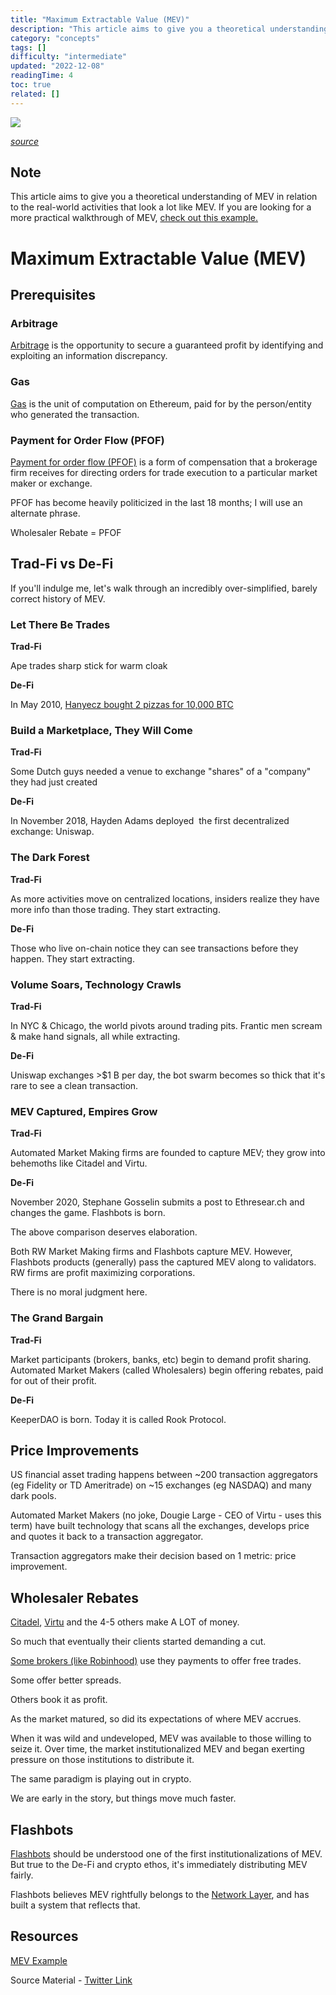 ```yaml
---
title: "Maximum Extractable Value (MEV)"
description: "This article aims to give you a theoretical understanding of MEV in relation to the real-world activities that look a lot like MEV."
category: "concepts"
tags: []
difficulty: "intermediate"
updated: "2022-12-08"
readingTime: 4
toc: true
related: []
---
```


![](/images/mev-banner.jpeg)

[*source*](https://cryptoticker.io/en/4-crypto-companies-entered-crypto-2021-who-2022/)

## Note

This article aims to give you a theoretical understanding of MEV in relation to the real-world activities that look a lot like MEV. If you are looking for a more practical walkthrough of MEV, [check out this example.](/concepts/example)

# Maximum Extractable Value (MEV)

## Prerequisites

### Arbitrage

[Arbitrage](/concepts/arbitrage) is the opportunity to secure a guaranteed profit by identifying and exploiting an information discrepancy. 

### Gas

[Gas](/concepts/gas) is the unit of computation on Ethereum, paid for by the person/entity who generated the transaction.

### Payment for Order Flow (PFOF) 

[Payment for order flow (PFOF)](https://en.wikipedia.org/wiki/Payment_for_order_flow) is a form of compensation that a brokerage firm receives for directing orders for trade execution to a particular market maker or exchange.

PFOF has become heavily politicized in the last 18 months; I will use an alternate phrase. 

Wholesaler Rebate = PFOF

## Trad-Fi vs De-Fi

If you'll indulge me, let's walk through an incredibly over-simplified, barely correct history of MEV. 

### Let There Be Trades

**Trad-Fi**

Ape trades sharp stick for warm cloak

**De-Fi**

In May 2010, [Hanyecz bought 2 pizzas for 10,000 BTC](https://www.coindesk.com/markets/2020/05/22/10-years-after-laszlo-hanyecz-bought-pizza-with-10k-bitcoin-he-has-no-regrets/)

### Build a Marketplace, They Will Come

**Trad-Fi**

Some Dutch guys needed a venue to exchange "shares" of a "company" they had just created

**De-Fi**

In November 2018, Hayden Adams deployed  the first decentralized exchange: Uniswap. 

### The Dark Forest

**Trad-Fi**

As more activities move on centralized locations, insiders realize they have more info than those trading. They start extracting.

**De-Fi**

Those who live on-chain notice they can see transactions before they happen. They start extracting.

### Volume Soars, Technology Crawls

**Trad-Fi**

In NYC & Chicago, the world pivots around trading pits. Frantic men scream & make hand signals, all while extracting.

**De-Fi**

Uniswap exchanges >$1 B per day, the bot swarm becomes so thick that it's rare to see a clean transaction.

### MEV Captured, Empires Grow

**Trad-Fi**

Automated Market Making firms are founded to capture MEV; they grow into behemoths like Citadel and Virtu.

**De-Fi**

November 2020, Stephane Gosselin submits a post to Ethresear.ch and changes the game. Flashbots is born.

The above comparison deserves elaboration.

Both RW Market Making firms and Flashbots capture MEV. However, Flashbots products (generally) pass the captured MEV along to validators. RW firms are profit maximizing corporations.

There is no moral judgment here.

### The Grand Bargain

**Trad-Fi**

Market participants (brokers, banks, etc) begin to demand profit sharing. Automated Market Makers (called Wholesalers) begin offering rebates, paid for out of their profit. 

**De-Fi**

KeeperDAO is born. Today it is called Rook Protocol.

## Price Improvements

US financial asset trading happens between ~200 transaction aggregators (eg Fidelity or TD Ameritrade) on ~15 exchanges (eg NASDAQ) and many dark pools.

Automated Market Makers (no joke, Dougie Large - CEO of Virtu - uses this term) have built technology that scans all the exchanges, develops price and quotes it back to a transaction aggregator.

Transaction aggregators make their decision based on 1 metric: price improvement.

## Wholesaler Rebates

[Citadel](https://en.wikipedia.org/wiki/Citadel_LLC), [Virtu](https://en.wikipedia.org/wiki/Virtu_Financial) and the 4-5 others make A LOT of money. 

So much that eventually their clients started demanding a cut.

[Some brokers (like Robinhood)](https://www.nerdwallet.com/best/investing/free-stock-trading) use they payments to offer free trades. 

Some offer better spreads. 

Others book it as profit.

As the market matured, so did its expectations of where MEV accrues. 

When it was wild and undeveloped, MEV was available to those willing to seize it. Over time, the market institutionalized MEV and began exerting pressure on those institutions to distribute it.

The same paradigm is playing out in crypto. 

We are early in the story, but things move much faster. 

## Flashbots

[Flashbots](https://github.com/flashbots/pm) should be understood one of the first institutionalizations of MEV. But true to the De-Fi and crypto ethos, it's immediately distributing MEV fairly.

Flashbots believes MEV rightfully belongs to the [Network Layer](/ethereum/network), and has built a system that reflects that. 

## Resources

[MEV Example](/concepts/example)

Source Material - [Twitter Link](https://twitter.com/logarithmicrex/status/1537908651112878085)

